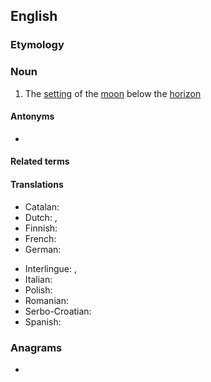 ==English==

===Etymology===
{{compound|en|moon|set}}

===Noun===
{{en-noun|~}}

# The [[setting]] of the [[moon]] below the [[horizon]]

====Antonyms====
* {{l|en|moonrise}}
====Related terms====

====Translations====
{{trans-top|the setting of the moon below the horizon}}
* Catalan: {{t|ca|posta de lluna|f}}
* Dutch: {{t|nl|[[ondergang]] [[van]] [[de]] [[maan]]|m}}, {{t|nl|maansondergang}}
* Finnish: {{t|fi|[[kuu]]n [[lasku]]}}
* French: {{t|fr|coucher de lune|m}}
* German: {{t+|de|Monduntergang|m}}
{{trans-mid}}
* Interlingue: {{t|ie|descension del lune}}, {{t|ie|cade del lune}}
* Italian: {{t|it|tramonto lunare|m}}
* Polish: {{t+|pl|zachód księżyca|m}}
* Romanian: {{t|ro|apus de lună|n}}
* Serbo-Croatian: {{t|sh|zalazak meseca}}
* Spanish: {{t|es|puesta de la luna|f}}
{{trans-bottom}}

===Anagrams===
* {{anagrams|en|a=emnoost|moonets}}